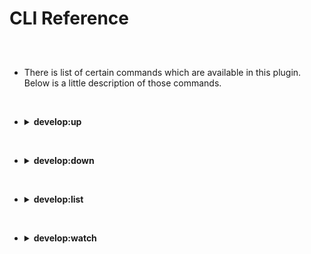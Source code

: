 
<Meta title="Dev Process Manager Plugin Docs/CLI Reference" />

# CLI Reference

##

<br/>




* There is list of certain commands which are available in this plugin.
  Below is a little description of those commands.

<br/>

* <details>
  <summary>
    <strong> develop:up</strong>
  </summary>

  <br/>

  * This command will run the **Plugin Instances** inside our docker.

    In order to run the docker container of all **Plugin Instances** we have created,
    we need to run the below command:

    <br/>

    ```
    node glue develop:up
    ```

    <br/>

  * In order to run a particular **Plugin Instance** we need to run command in the below pattern:

    <br/>

    ```
    node glue develop:up <Instance-Name>
    ```

    <br/>

    For example I have already added **Glue Plugin Postgres** in my app with my instance name as
    postgres. Then in order to only start our postgres instance I need to run following command:

    <br/>

    ```
    node glue develop:up postgres
    ```

    <br/>

    **Note:** Passing instance name is optional. If we don't pass the instance name then, it will
    start running all the instances

  </details>

<br/>

* <details>
  <summary>
    <strong> develop:down</strong>
  </summary>

  <br/>

  * This command will stop running the **Plugin Instances** inside our docker.

    In order to stop the docker container of all **Plugin Instances** we have created,
    we need to run the below command:

    <br/>

    ```
    node glue develop:down
    ```

    <br/>

  * In order to stop a particular **Plugin Instance** we need to run command in the below pattern:

    <br/>

    ```
    node glue develop:down <Instance-Name>
    ```

    <br/>

    For example **Glue Plugin Postgres** is already running in my app with my instance name as
    **postgres**. Then in order to only stop our postgres instance I need to run following command:

    <br/>

    ```
    node glue develop:down postgres
    ```

    <br/>

    **Note:** Passing instance name is optional. If we don't pass the instance name then, it will
    stop all the instances

  </details>

<br/>

* <details>
  <summary>
    <strong> develop:list</strong>
  </summary>

  <br/>

  * This command will show us details of all **Plugin Instances** we have created.

    In order to show the details of all **Plugin Instances** we have created,
    we need to run the below command:

    <br/>

    ```
    node glue develop:list
    ```

    <br/>

  * In order to see the details of a particular **Plugin Instance** we need to run command in the below pattern:

    <br/>

    ```
    node glue develop:list --filter <Instance-Name>
    ```

    <br/>

    For example we need to see details of **Glue Plugin Postgres** which we have already installed in our app with
    our instance name as **postgres**. Then in order to only stop our postgres instance I need to run following
    command:

    <br/>

    ```
    node glue develop:list --filter postgres
    ```

    <br/>

    **Note:** Passing **--filter** is optional.

  </details>

<br/>

* <details>
  <summary>
    <strong> develop:watch</strong>
  </summary>

  <br/>

  * This command will run our applicaion in **watch** mode. Whenever we save changes in our
    plugin instances which have **watch() function** included in them, then this command will
    automatically restart our **instance containers**. 

    It will **watch** for all those plugin instances inside which we have implemented **watch()
    function**.

    The **watch()** function should return an array of strings. Those strings are the **file
    path** upon which our application will run on watch mode.
    
    
    In order to run this command we need to enter the following command:

    <br/>

    ```
    node glue develop:watch
    ```

    <br/>

  </details>
